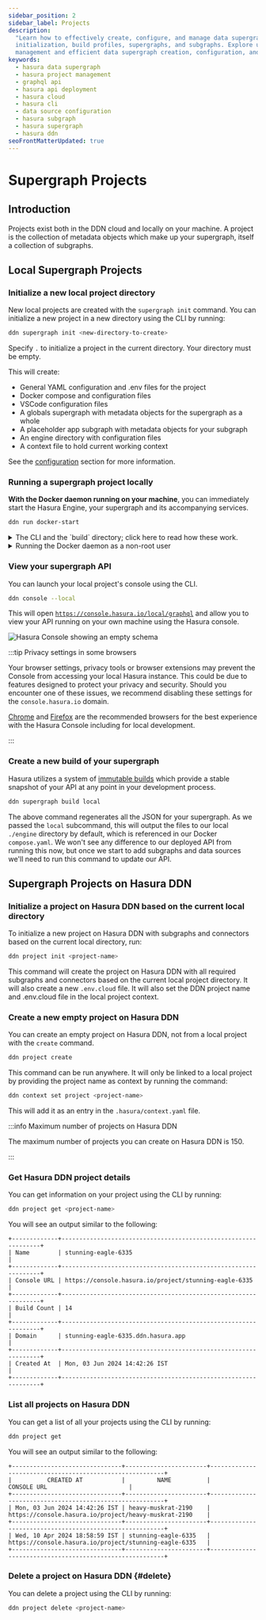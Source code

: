 ```yaml
---
sidebar_position: 2
sidebar_label: Projects
description:
  "Learn how to effectively create, configure, and manage data supergraphs with Hasura DDN. Dive into project
  initialization, build profiles, supergraphs, and subgraphs. Explore usage of the Hasura CLI for streamlined project
  management and efficient data supergraph creation, configuration, and deployment."
keywords:
  - hasura data supergraph
  - hasura project management
  - graphql api
  - hasura api deployment
  - hasura cloud
  - hasura cli
  - data source configuration
  - hasura subgraph
  - hasura supergraph
  - hasura ddn
seoFrontMatterUpdated: true
---
```


# Supergraph Projects

## Introduction

Projects exist both in the DDN cloud and locally on your machine. A project is the collection of metadata objects
which make up your supergraph, itself a collection of subgraphs.

## Local Supergraph Projects

### Initialize a new local project directory

New local projects are created with the `supergraph init` command. You can initialize a new project in a new directory
using the CLI by running:

```bash
ddn supergraph init <new-directory-to-create>
```

Specify `.` to initialize a project in the current directory. Your directory must be empty.

This will create:
- General YAML configuration and .env files for the project
- Docker compose and configuration files
- VSCode configuration files
- A globals supergraph with metadata objects for the supergraph as a whole
- A placeholder app subgraph with metadata objects for your subgraph
- An engine directory with configuration files
- A context file to hold current working context

See the [configuration](/project-configuration/config) section for more information.

### Running a supergraph project locally

**With the Docker daemon running on your machine**, you can immediately start the Hasura Engine, your supergraph and its
accompanying services.

```bash title="Run:"
ddn run docker-start
```

<details>
  <summary>
    The CLI and the `build` directory; click here to read how these work.
  </summary>
  The CLI automatically creates a `build` directory for you when running the `ddn supergraph init` command. This
  directory contains all of the JSON necessary to configure and serve your supergraph. The JSON files within it are
  already referenced for you in the docker `compose.yaml` file, allowing you to start your services straight away.

  The `docker-start` command is defined in your `hasura/context.yaml`. This command sets the `HASURA_DDN_PAT`
  environment variable using a value retrieved from the command `ddn auth print-pat` and then uses Docker Compose to
  start the Hasura services defined in the `compose.yaml` file. Your PAT is your personal access token generated by
  Hasura DDN and used by the CLI.
</details>

<details>
  <summary>
    Running the Docker daemon as a non-root user
  </summary>
  If you're running the Docker daemon as a non-root user (rootless mode), `v26.0` now allows you to disable the default
  `host-loopback-isolation` which prevents communication back to the host machine.

  To disable this feature, set the environment variable `DOCKERD_ROOTLESS_ROOTLESSKIT_DISABLE_HOST_LOOPBACK` to `false`
  before starting the daemon.

  This will now allow container-to-host communication via `10.0.2.2` address.

  You should also amend this line in your `compose.yaml` files for both the main services and connectors to reflect this
  change:

  ```yaml
  extra_hosts:
  - local.hasura.dev=host-gateway
  ```

  to:

  ```yaml
  extra_hosts:
  - local.hasura.dev=10.0.2.2
  ```

</details>

### View your supergraph API

You can launch your local project's console using the CLI.

```bash title="From a new terminal window, run:"
ddn console --local
```

This will open [`https://console.hasura.io/local/graphql`](https://console.hasura.io/local/graphql) and allow you to
view your API running on your own machine using the Hasura console.

![Hasura Console showing an empty schema](/img/get-started/console-init-supergraph.png)

:::tip Privacy settings in some browsers

Your browser settings, privacy tools or browser extensions may prevent the Console from accessing your local Hasura
instance. This could be due to features designed to protect your privacy and security. Should you encounter one of these
issues, we recommend disabling these settings for the `console.hasura.io` domain.

[Chrome](https://www.google.com/chrome/) and [Firefox](https://www.mozilla.org/en-US/firefox/new/) are the recommended
browsers for the best experience with the Hasura Console including for local development.

:::

### Create a new build of your supergraph

Hasura utilizes a system of [immutable builds](/project-configuration/builds.mdx) which provide a stable snapshot of
your API at any point in your development process.

```bash title="Let's create a new one:"
ddn supergraph build local
```

The above command regenerates all the JSON for your supergraph. As we passed the `local` subcommand, this will
output the files to our local `./engine` directory by default, which is referenced in our Docker `compose.yaml`. We
won't see any difference to our deployed API from running this now, but once we start to add subgraphs and data
sources we'll need to run this command to update our API.

## Supergraph Projects on Hasura DDN

### Initialize a project on Hasura DDN based on the current local directory

To initialize a new project on Hasura DDN with subgraphs and connectors based on the current local directory, run:

```bash
ddn project init <project-name>
```

This command will create the project on Hasura DDN with all required subgraphs and connectors based on the current local
project directory. It will also create a new `.env.cloud` file. It will also set the DDN project name and .env.cloud
file in the local project context.

### Create a new empty project on Hasura DDN

You can create an empty project on Hasura DDN, not from a local project with the `create` command.

```bash
ddn project create
```

This command can be run anywhere. It will only be linked to a local project by providing the project name as context
by running the command:

```bash
ddn context set project <project-name>
```

This will add it as an entry in the `.hasura/context.yaml` file.

:::info Maximum number of projects on Hasura DDN

The maximum number of projects you can create on Hasura DDN is 150.

:::

### Get Hasura DDN project details

You can get information on your project using the CLI by running:

```bash
ddn project get <project-name>
```

You will see an output similar to the following:

```text
+-------------+----------------------------------------------------------------+
| Name        | stunning-eagle-6335                                            |
+-------------+----------------------------------------------------------------+
| Console URL | https://console.hasura.io/project/stunning-eagle-6335          |
+-------------+----------------------------------------------------------------+
| Build Count | 14                                                             |
+-------------+----------------------------------------------------------------+
| Domain      | stunning-eagle-6335.ddn.hasura.app                             |
+-------------+----------------------------------------------------------------+
| Created At  | Mon, 03 Jun 2024 14:42:26 IST                                  |
+-------------+----------------------------------------------------------------+

```

### List all projects on Hasura DDN

You can get a list of all your projects using the CLI by running:

```bash
ddn project get
```

You will see an output similar to the following:

```text
+-------------------------------+-----------------------+---------------------------------------------------------+
|          CREATED AT           |         NAME          |                       CONSOLE URL                       |
+-------------------------------+-----------------------+---------------------------------------------------------+
| Mon, 03 Jun 2024 14:42:26 IST | heavy-muskrat-2190    | https://console.hasura.io/project/heavy-muskrat-2190    |
+-------------------------------+-----------------------+---------------------------------------------------------+
| Wed, 10 Apr 2024 18:58:59 IST | stunning-eagle-6335   | https://console.hasura.io/project/stunning-eagle-6335   |
+-------------------------------+-----------------------+---------------------------------------------------------+

```

### Delete a project on Hasura DDN {#delete}

You can delete a project using the CLI by running:

```bash
ddn project delete <project-name>
```

